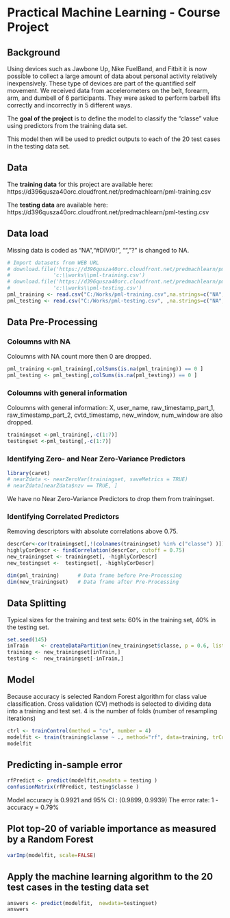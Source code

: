Practical Machine Learning - Course Project
========================================================

Background
-------------
Using devices such as Jawbone Up, Nike FuelBand, and Fitbit it is now possible to collect a large amount of data about personal activity relatively inexpensively. These type of devices are part of the quantified self movement.
We received data from accelerometers on the belt, forearm, arm, and dumbell of 6 participants. They were asked to perform barbell lifts correctly and incorrectly in 5 different ways.

The **goal of the project** is to define the model to classify the "classe" value using  predictors from the training data set.

This model then will be used to predict outputs to each of the 20 test cases in the testing data set.

Data 
------------
The **training data** for this project are available here: 
  https://d396qusza40orc.cloudfront.net/predmachlearn/pml-training.csv

The **testing data** are available here: 
  https://d396qusza40orc.cloudfront.net/predmachlearn/pml-testing.csv


## Data load

Missing data is coded as  "NA","#DIV/0!", "","?"  is changed to NA.
```r
# Import datasets from WEB URL
# download.file('https://d396qusza40orc.cloudfront.net/predmachlearn/pml-training.csv',
#              'c:\\works\\pml-training.csv')
# download.file('https://d396qusza40orc.cloudfront.net/predmachlearn/pml-testing.csv',
#              'c:\\works\\pml-testing.csv')
pml_training <- read.csv("C:/Works/pml-training.csv",na.strings=c("NA","#DIV/0!", "","?"))
pml_testing <- read.csv("C:/Works/pml-testing.csv", ,na.strings=c("NA","#DIV/0!", "","?"))

```


Data Pre-Processing
------------
### Coloumns with NA
Coloumns with NA count more then 0 are dropped.  
```r
pml_training <-pml_training[,colSums(is.na(pml_training)) == 0 ]
pml_testing <- pml_testing[,colSums(is.na(pml_testing)) == 0 ]
```

### Coloumns with general information
Coloumns with general information: X, user_name, raw_timestamp_part_1, raw_timestamp_part_2, cvtd_timestamp, new_window, num_window are also dropped. 
```r
trainingset <-pml_training[,-c(1:7)]
testingset <-pml_testing[,-c(1:7)]
```

### Identifying Zero- and Near Zero-Variance Predictors
```r
library(caret)
# nearZdata <- nearZeroVar(trainingset, saveMetrics = TRUE)
# nearZdata[nearZdata$nzv == TRUE, ]
```
We have no Near Zero-Variance Predictors to drop them from trainingset.


### Identifying Correlated Predictors 
Removing descriptors with absolute correlations above 0.75.
```r
descrCor<-cor(trainingset[,!(colnames(trainingset) %in% c("classe") )])
highlyCorDescr <- findCorrelation(descrCor, cutoff = 0.75)
new_trainingset <- trainingset[, -highlyCorDescr]
new_testingset <-  testingset[, -highlyCorDescr]
```

```r
dim(pml_training)      # Data frame before Pre-Processing
dim(new_trainingset)   # Data frame after Pre-Processing
```

Data Splitting
------------

Typical sizes for the training and test sets: 60% in the training set, 40% in the testing set.

```r
set.seed(145)
inTrain    <- createDataPartition(new_trainingset$classe, p = 0.6, list = FALSE)
training <- new_trainingset[inTrain,]
testing <-  new_trainingset[-inTrain,]
```


Model  
------------
Because accuracy is selected Random Forest algorithm for class value classification.
Cross validation (CV) methods is selected to dividing data into a training and test set.
4 is the number of folds (number of resampling iterations)
```r
ctrl <- trainControl(method = "cv", number = 4)
modelfit <- train(training$classe ~ ., method="rf", data=training, trControl=ctrl)
modelfit
```

## Predicting in-sample error
```r
rfPredict <- predict(modelfit,newdata = testing )
confusionMatrix(rfPredict, testing$classe )
```
Model accuracy is 0.9921 and 95% CI : (0.9899, 0.9939)
The error rate: 1 - accuracy =  0.79%

## Plot top-20 of variable importance as measured by a Random Forest
```r
varImp(modelfit, scale=FALSE)
```


## Apply the machine learning algorithm to the 20 test cases in the testing data set
```r
answers <- predict(modelfit,  newdata=testingset)
answers 
```

